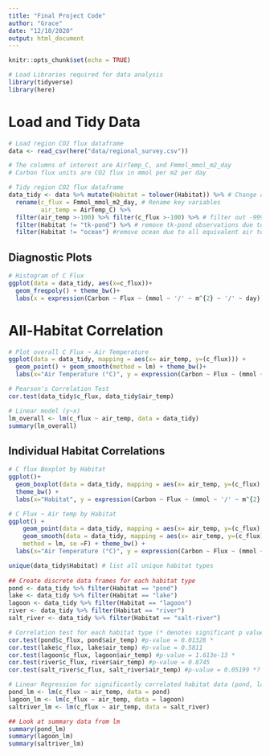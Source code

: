 ```yaml
---
title: "Final Project Code"
author: "Grace"
date: "12/10/2020"
output: html_document
---
```


```r
knitr::opts_chunk$set(echo = TRUE)
```

```r
# Load Libraries required for data analysis
library(tidyverse)
library(here)
```

# Load and Tidy Data

```r
# Load region CO2 flux dataframe
data <- read_csv(here("data/regional_survey.csv"))

# The columns of interest are AirTemp_C, and Fmmol_mmol_m2_day
# Carbon flux units are CO2 flux in mmol per m2 per day

# Tidy region CO2 flux dataframe
data_tidy <- data %>% mutate(Habitat = tolower(Habitat)) %>% # Change all Habitat names to lowercase
  rename(c_flux = Fmmol_mmol_m2_day, # Rename key variables 
         air_temp = AirTemp_C) %>%
  filter(air_temp >-100) %>% filter(c_flux >-100) %>% # filter out -9999 missing values for air temp and C flux
  filter(Habitat != "tk-pond") %>% # remove tk-pond observations due to few (7) observations 
  filter(Habitat != "ocean") #remove ocean due to all equivalent air temperature values and time
```

## Diagnostic Plots
```r
# Histogram of C Flux
ggplot(data = data_tidy, aes(x=c_flux))+
  geom_freqpoly() + theme_bw()+
  labs(x = expression(Carbon ~ Flux ~ (mmol ~ '/' ~ m^{2} ~ '/' ~ day)))
```

# All-Habitat Correlation

```r
# Plot overall C Flux ~ Air Temperature
ggplot(data = data_tidy, mapping = aes(x= air_temp, y=(c_flux))) +
  geom_point() + geom_smooth(method = lm) + theme_bw()+
  labs(x="Air Temperature (°C)", y = expression(Carbon ~ Flux ~ (mmol ~ '/' ~ m^{2} ~ '/' ~ day)))

# Pearson's Correlation Test
cor.test(data_tidy$c_flux, data_tidy$air_temp)

# Linear model (y~x) 
lm_overall <- lm(c_flux ~ air_temp, data = data_tidy)
summary(lm_overall)
``` 

## Individual Habitat Correlations

```r
# C flux Boxplot by Habitat
ggplot()+
  geom_boxplot(data = data_tidy, mapping = aes(x= air_temp, y=(c_flux), color = Habitat)) +
  theme_bw() +
  labs(x="Habitat", y = expression(Carbon ~ Flux ~ (mmol ~ '/' ~ m^{2} ~ '/' ~ day))) 

# C Flux ~ Air temp by Habitat
ggplot() +
    geom_point(data = data_tidy, mapping = aes(x= air_temp, y=(c_flux), color = Habitat)) + 
    geom_smooth(data = data_tidy, mapping = aes(x= air_temp, y=(c_flux), color = Habitat), 
    method = lm, se =F) + theme_bw() +
  labs(x="Air Temperature (°C)", y = expression(Carbon ~ Flux ~ (mmol ~ '/' ~ m^{2} ~ '/' ~ day)))

```

```r
unique(data_tidy$Habitat) # list all unique habitat types
 
## Create discrete data frames for each habitat type
pond <- data_tidy %>% filter(Habitat == "pond")
lake <- data_tidy %>% filter(Habitat == "lake")
lagoon <- data_tidy %>% filter(Habitat == "lagoon")
river <- data_tidy %>% filter(Habitat == "river")
salt_river <- data_tidy %>% filter(Habitat == "salt-river")

# Correlation test for each habitat type (* denotes significant p value)
cor.test(pond$c_flux, pond$air_temp) #p-value = 0.01328 *
cor.test(lake$c_flux, lake$air_temp) #p-value = 0.5811
cor.test(lagoon$c_flux, lagoon$air_temp) #p-value = 1.613e-13 *
cor.test(river$c_flux, river$air_temp) #p-value = 0.8745
cor.test(salt_river$c_flux, salt_river$air_temp) #p-value = 0.05199 *?

# Linear Regression for significantly correlated habitat data (pond, lagoon and salt river)
pond_lm <- lm(c_flux ~ air_temp, data = pond)
lagoon_lm <- lm(c_flux ~ air_temp, data = lagoon)
saltriver_lm <- lm(c_flux ~ air_temp, data = salt_river)

## Look at summary data from lm
summary(pond_lm)
summary(lagoon_lm)
summary(saltriver_lm)
```
